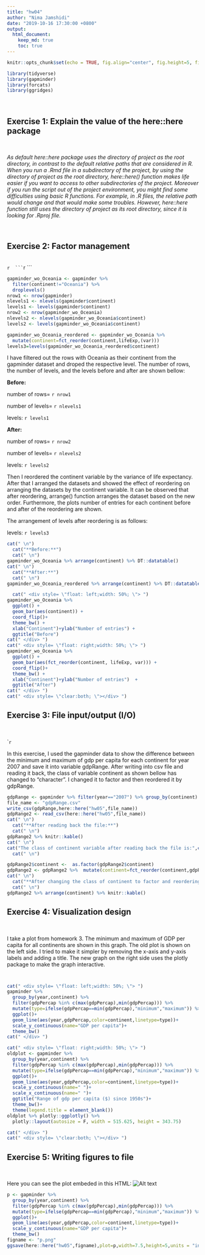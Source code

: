 ```yaml
---
title: "hw04"
author: "Nima Jamshidi"
date: "2019-10-16 17:30:00 +0800"
output: 
  html_document:
    keep_md: true
    toc: true
---
```


```r
knitr::opts_chunk$set(echo = TRUE, fig.align="center", fig.height=5, fig.width=7.5)

```

```r
library(tidyverse)
library(gapminder)
library(forcats)
library(ggridges)
```

<br>


## Exercise 1: Explain the value of the here::here package


<br>

*As default here::here package uses the directory of project as the root directory, in contrast to the default relative paths that are considered in R. When you run a .Rmd file in a subdirectory of the project, by using the directory of project as the root directory, here::here() function makes life easier if you want to access to other subdirectories of the project. Moreover if you run the script out of the project environment, you might find some difficulties using basic R functions. For example, in .R files, the relative path would change and that would make some troubles. However, here::here function still uses the directory of project as its root directory, since it is looking for .Rproj file.*

<br>


## Exercise 2: Factor management

<br>
 ````r
 ```
 ````r
 ```
 
```r
gapminder_wo_Oceania <- gapminder %>% 
  filter(continent!="Oceania") %>% 
  droplevels()
nrow1 <- nrow(gapminder)
nlevels1 <- nlevels(gapminder$continent)
levels1 <- levels(gapminder$continent)
nrow2 <- nrow(gapminder_wo_Oceania)
nlevels2 <- nlevels(gapminder_wo_Oceania$continent)
levels2 <- levels(gapminder_wo_Oceania$continent)

gapminder_wo_Oceania_reordered <- gapminder_wo_Oceania %>%
  mutate(continent=fct_reorder(continent,lifeExp,(var)))
levels3=levels(gapminder_wo_Oceania_reordered$continent)
```
I have filtered out the rows with Oceania as their continent from the gapminder dataset and droped the respective level. The number of rows, the number of levels, and the levels before and after are shown bellow:

**Before:**

number of rows= `r nrow1`

number of levels= `r nlevels1`

levels: `r levels1`

**After:**

number of rows= `r nrow2`

number of levels= `r nlevels2`

levels: `r levels2`

Then I reordered the continent variable by the variance of life expectancy. After that I arranged the datasets and showed the effect of reordering on arranging the datasets by the continent variable. It can be observed that after reordering, arrange() function arranges the dataset based on the new order. Furthermore, the plots number of entries for each continent before and after of the reordering are shown.

The arrangement of levels after reordering is as follows:

levels: `r levels3`

```r
cat(" \n")
  cat("**Before:**")
  cat(" \n")
gapminder_wo_Oceania %>% arrange(continent) %>% DT::datatable()
cat(" \n")
  cat("**After:**")
  cat(" \n")
gapminder_wo_Oceania_reordered %>% arrange(continent) %>% DT::datatable()

  cat(" <div style= \"float: left;width: 50%; \"> ")
gapminder_wo_Oceania %>%
  ggplot() +
  geom_bar(aes(continent)) +
  coord_flip()+
  theme_bw() +
  xlab("Continent")+ylab("Number of entries") +
  ggtitle("Before")
cat(" </div> ")
cat(" <div style= \"float: right;width: 50%; \"> ")
gapminder_wo_Oceania %>%
  ggplot() +
  geom_bar(aes(fct_reorder(continent, lifeExp, var))) +
  coord_flip()+
  theme_bw() +
  xlab("Continent")+ylab("Number of entries")  +
  ggtitle("After")
cat(" </div> ")
cat(" <div style= \"clear:both; \"></div> ")
```

## Exercise 3: File input/output (I/O)

<br>

````r
 ```

In this exercise, I used the gapminder data to show the difference between the minimum and maximum of gdp per capita for each continent for year 2007 and save it into variable gdpRange. After writing into csv file and reading it back, the class of variable continent as shown bellow has changed to "character". I changed it to factor and then reordered it by gdpRange. 

```r

gdpRange <- gapminder %>% filter(year=="2007") %>% group_by(continent) %>% summarise(gdpPercapRange=max(gdpPercap)-min(gdpPercap))
file_name <- "gdpRange.csv"
write_csv(gdpRange,here::here("hw05",file_name))
gdpRange2 <- read_csv(here::here("hw05",file_name)) 
cat(" \n")
  cat("**After reading back the file:**")
  cat(" \n")
gdpRange2 %>% knitr::kable()
cat(" \n")
cat("The class of continent variable after reading back the file is:",class(gdpRange2$continent))
  cat(" \n")

gdpRange2$continent <-  as.factor(gdpRange2$continent)
gdpRange2 <- gdpRange2 %>%  mutate(continent=fct_reorder(continent,gdpPercapRange)) 
cat(" \n")
  cat("**After changing the class of continent to factor and reordering it by the gdpRange:**")
  cat(" \n")
gdpRange2 %>% arrange(continent) %>% knitr::kable()


```

## Exercise 4: Visualization design

<br>

I take a plot from homework 3. The minimum and maximum of GDP per capita for all continents are shown in this graph. The old plot is shown on the left side. I tried to make it simpler by removing the x-axis and y-axis labels and adding a title. The new graph on the right side uses the plotly package to make the graph interactive.

```r
```

```r
```
 


```r
cat(" <div style= \"float: left;width: 50%; \"> ")
gapminder %>% 
  group_by(year,continent) %>% 
  filter(gdpPercap %in% c(max(gdpPercap),min(gdpPercap))) %>% 
  mutate(type=ifelse(gdpPercap==min(gdpPercap),"minimum","maximum")) %>% 
  ggplot()+
  geom_line(aes(year,gdpPercap,color=continent,linetype=type))+
  scale_y_continuous(name="GDP per capita")+
  theme_bw()
cat(" </div> ")
```
```r
cat(" <div style= \"float: right;width: 50%; \"> ")
oldplot <- gapminder %>% 
  group_by(year,continent) %>% 
  filter(gdpPercap %in% c(max(gdpPercap),min(gdpPercap))) %>% 
  mutate(type=ifelse(gdpPercap==min(gdpPercap),"minimum","maximum")) %>% 
  ggplot()+
  geom_line(aes(year,gdpPercap,color=continent,linetype=type))+
  scale_y_continuous(name=" ")+
  scale_x_continuous(name=" ")+
  ggtitle("Range of gdp per capita ($) since 1950s")+
  theme_bw()+
  theme(legend.title = element_blank())
oldplot %>% plotly::ggplotly() %>% 
  plotly::layout(autosize = F, width = 515.625, height = 343.75)

cat(" </div> ")
cat(" <div style= \"clear:both; \"></div> ")
```
## Exercise 5: Writing figures to file

<br>

Here you can see the plot embeded in this HTML:
![Alt text](p.png)

```r
p <- gapminder %>% 
  group_by(year,continent) %>% 
  filter(gdpPercap %in% c(max(gdpPercap),min(gdpPercap))) %>% 
  mutate(type=ifelse(gdpPercap==min(gdpPercap),"minimum","maximum")) %>% 
  ggplot()+
  geom_line(aes(year,gdpPercap,color=continent,linetype=type))+
  scale_y_continuous(name="GDP per capita")+
  theme_bw()
figname <- "p.png"
ggsave(here::here("hw05",figname),plot=p,width=7.5,height=5,units = "in")
```

